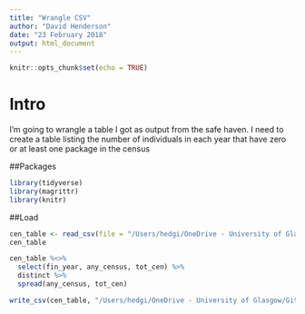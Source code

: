```yaml
---
title: "Wrangle CSV"
author: "David Henderson"
date: "23 February 2018"
output: html_document
---
```


```r
knitr::opts_chunk$set(echo = TRUE)
```

# Intro

I'm going to wrangle a table I got as output from the safe haven. I need to create a table listing the number of individuals in each year that have zero or at least one package in the census

##Packages

```r
library(tidyverse)
library(magrittr)
library(knitr)
```

##Load

```r
cen_table <- read_csv(file = "/Users/hedgi/OneDrive - University of Glasgow/GitHub/thesis_rmd/figures/chapter-renf/12b-table-prop-tab-age.csv")
cen_table
```

```r
cen_table %<>% 
  select(fin_year, any_census, tot_cen) %>% 
  distinct %>% 
  spread(any_census, tot_cen)
```

```r
write_csv(cen_table, "/Users/hedgi/OneDrive - University of Glasgow/GitHub/thesis_rmd/figures/chapter-renf/12e_census_count.csv")
```

